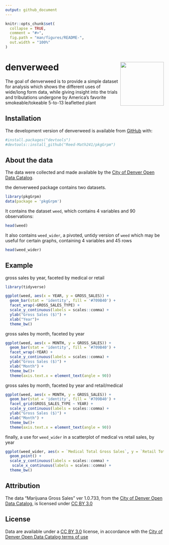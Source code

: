 ```yaml
---
output: github_document
---
```


<!-- README.md is generated from README.Rmd. Please edit that file -->

<!-- You'll still need to render `README.Rmd` regularly, to keep `README.md` up-to-date. `devtools::build_readme()` is handy for this.  -->



```r
knitr::opts_chunk$set(
  collapse = TRUE,
  comment = "#>",
  fig.path = "man/figures/README-",
  out.width = "100%"
)
```

# denverweed <img src='man/figures/weedhexnoface.JPG' align="right" height="138.5" /></a>

<!-- badges: start -->
<!-- badges: end -->

The goal of denverweed is to provide a simple dataset for analysis which shows the different uses of wide/long form data, while giving insight into the trials and tribulations undergone by America’s favorite smokeable/tokeable 5-to-13 leafletted plant 

## Installation

The development version of denverweed is available from [GitHub](https://github.com/) with:
```r
#install.packages("devtools")
#devtools::install_github("Reed-Math241/pkgGrpm")
```



## About the data 

The data were collected and made available by the [City of Denver Open Data Catalog](http://data.denvergov.org).

the denverweed package contains two datasets. 
```r
library(pkgGrpm)
data(package = 'pkgGrpm')
```


It contains the dataset `weed`, which contains 4 variables and 90 observations:

```r
head(weed)
```

It also contains `weed_wider`, a pivoted, untidy version of `weed` which may be useful for certain graphs, containing 4 variables and 45 rows

```r
head(weed_wider)
```

## Example

gross sales by year, faceted by medical or retail 
```r
library(tidyverse)
```
```r
ggplot(weed, aes(x = YEAR, y = GROSS_SALES)) + 
  geom_bar(stat = 'identity', fill = '#709B40') +
  facet_wrap(~GROSS_SALES_TYPE) +
  scale_y_continuous(labels = scales::comma) + 
  ylab("Gross Sales ($)") + 
  xlab("Year")+
  theme_bw()
```

gross sales by month, faceted by year 
```r

ggplot(weed, aes(x = MONTH, y = GROSS_SALES)) + 
  geom_bar(stat = 'identity', fill = '#709B40') +
  facet_wrap(~YEAR) +
  scale_y_continuous(labels = scales::comma) +
  ylab("Gross Sales ($)") + 
  xlab("Month") +
  theme_bw()+
  theme(axis.text.x = element_text(angle = 90))

```

gross sales by month, faceted by year and retail/medical

```r
ggplot(weed, aes(x = MONTH, y = GROSS_SALES)) + 
  geom_bar(stat = 'identity', fill = '#709B40') +
  facet_grid(GROSS_SALES_TYPE ~ YEAR) +
  scale_y_continuous(labels = scales::comma) + 
  ylab("Gross Sales ($)") + 
  xlab("Month") +
  theme_bw()+
  theme(axis.text.x = element_text(angle = 90))


```

finally, a use for `weed_wider` in a scatterplot of medical vs retail sales, by year


```r

ggplot(weed_wider, aes(x = `Medical Total Gross Sales`, y = `Retail Total Gross Sales`, color = YEAR)) +
  geom_point() +
  scale_y_continuous(labels = scales::comma) +
   scale_x_continuous(labels = scales::comma) +
  theme_bw()
```

## Attribution 

The data “Marijuana Gross Sales” ver 1.0.733, from the [City of Denver Open Data Catalog](http://data.denvergov.org), is licensed under [CC BY 3.0](http://creativecommons.org/licenses/by/3.0/)

## License 

Data are available under a [CC BY 3.0](http://creativecommons.org/licenses/by/3.0/) license, in accordance with the [City of Denver Open Data Catalog terms of use](https://www.denvergov.org/opendata/termsofuse) 
